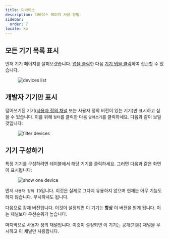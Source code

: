 ```yaml
---
title: 디바이스
description: 디바이스 페이지 사용 방법
sidebar:
  order: 7
locale: ko
---
```


## 모든 기기 목록 표시
먼저 기기 페이지를 살펴보겠습니다. [앱을 클릭](/docs/webapp/main-page)한 다음 [기기 탭을 클릭](/docs/webapp/main-app-page)하여 접근할 수 있습니다.

<figure><img style="margin-left: auto; margin-right: auto" src="/deviceswebp" alt="devices list" /><figcaption></figcaption></figure>

## 개발자 기기만 표시
덮어쓰기된 기기([사용자 정의 채널](/docs/plugin/api/#setchannel) 또는 사용자 정의 버전이 있는 기기)만 표시하고 싶을 수 있습니다.
이를 위해 `필터`를 클릭한 다음 `덮어쓰기`를 클릭하세요. 다음과 같이 보일 것입니다:

<figure><img style="margin-left: auto; margin-right: auto" src="/overwrite-filterwebp" alt="filter devices" /><figcaption></figcaption></figure>

## 기기 구성하기

특정 기기를 구성하려면 테이블에서 해당 기기를 클릭하세요. 그러면 다음과 같은 화면이 표시됩니다:

<figure><img style="margin-left: auto; margin-right: auto" src="/device-specificwebp" alt="show one device" /><figcaption></figcaption></figure>

먼저 `사용자 정의 ID`입니다. 이것은 실제로 그다지 유용하지 않으며 현재는 아무 기능도 하지 않습니다. 무시하셔도 됩니다.

다음으로 강제 버전입니다. 이것이 설정되면 이 기기는 **항상** 이 버전을 받게 됩니다. 이는 채널보다 우선순위가 높습니다.

마지막으로 사용자 정의 채널입니다. 이것이 설정되면 이 기기는 공개(기본) 채널을 무시하고 이 채널만 사용합니다.